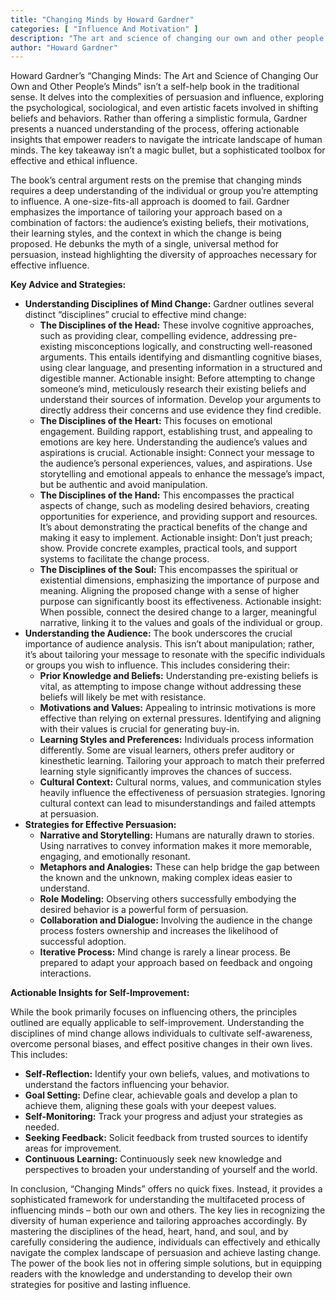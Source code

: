 ```yaml
---
title: "Changing Minds by Howard Gardner"
categories: [ "Influence And Motivation" ]
description: "The art and science of changing our own and other people's minds"
author: "Howard Gardner"
---
```

Howard Gardner's "Changing Minds: The Art and Science of Changing Our Own and Other People's Minds" isn't a self-help book in the traditional sense. It delves into the complexities of persuasion and influence, exploring the psychological, sociological, and even artistic facets involved in shifting beliefs and behaviors.  Rather than offering a simplistic formula, Gardner presents a nuanced understanding of the process, offering actionable insights that empower readers to navigate the intricate landscape of human minds.  The key takeaway isn't a magic bullet, but a sophisticated toolbox for effective and ethical influence.

The book's central argument rests on the premise that changing minds requires a deep understanding of the individual or group you're attempting to influence.  A one-size-fits-all approach is doomed to fail. Gardner emphasizes the importance of tailoring your approach based on a combination of factors: the audience's existing beliefs, their motivations, their learning styles, and the context in which the change is being proposed.  He debunks the myth of a single, universal method for persuasion, instead highlighting the diversity of approaches necessary for effective influence.

**Key Advice and Strategies:**

* **Understanding Disciplines of Mind Change:**  Gardner outlines several distinct "disciplines" crucial to effective mind change:
    * **The Disciplines of the Head:**  These involve cognitive approaches, such as providing clear, compelling evidence, addressing pre-existing misconceptions logically, and constructing well-reasoned arguments.  This entails identifying and dismantling cognitive biases, using clear language, and presenting information in a structured and digestible manner. Actionable insight: Before attempting to change someone's mind, meticulously research their existing beliefs and understand their sources of information.  Develop your arguments to directly address their concerns and use evidence they find credible.
    * **The Disciplines of the Heart:**  This focuses on emotional engagement.  Building rapport, establishing trust, and appealing to emotions are key here. Understanding the audience's values and aspirations is crucial. Actionable insight: Connect your message to the audience's personal experiences, values, and aspirations. Use storytelling and emotional appeals to enhance the message's impact, but be authentic and avoid manipulation.
    * **The Disciplines of the Hand:**  This encompasses the practical aspects of change, such as modeling desired behaviors, creating opportunities for experience, and providing support and resources. It’s about demonstrating the practical benefits of the change and making it easy to implement. Actionable insight:  Don't just preach; show. Provide concrete examples, practical tools, and support systems to facilitate the change process.
    * **The Disciplines of the Soul:**  This encompasses the spiritual or existential dimensions, emphasizing the importance of purpose and meaning. Aligning the proposed change with a sense of higher purpose can significantly boost its effectiveness. Actionable insight: When possible, connect the desired change to a larger, meaningful narrative, linking it to the values and goals of the individual or group.

* **Understanding the Audience:**  The book underscores the crucial importance of audience analysis. This isn't about manipulation; rather, it's about tailoring your message to resonate with the specific individuals or groups you wish to influence.  This includes considering their:
    * **Prior Knowledge and Beliefs:**  Understanding pre-existing beliefs is vital, as attempting to impose change without addressing these beliefs will likely be met with resistance.
    * **Motivations and Values:**  Appealing to intrinsic motivations is more effective than relying on external pressures.  Identifying and aligning with their values is crucial for generating buy-in.
    * **Learning Styles and Preferences:**  Individuals process information differently.  Some are visual learners, others prefer auditory or kinesthetic learning.  Tailoring your approach to match their preferred learning style significantly improves the chances of success.
    * **Cultural Context:**  Cultural norms, values, and communication styles heavily influence the effectiveness of persuasion strategies.  Ignoring cultural context can lead to misunderstandings and failed attempts at persuasion.

* **Strategies for Effective Persuasion:**
    * **Narrative and Storytelling:**  Humans are naturally drawn to stories.  Using narratives to convey information makes it more memorable, engaging, and emotionally resonant.
    * **Metaphors and Analogies:**  These can help bridge the gap between the known and the unknown, making complex ideas easier to understand.
    * **Role Modeling:**  Observing others successfully embodying the desired behavior is a powerful form of persuasion.
    * **Collaboration and Dialogue:**  Involving the audience in the change process fosters ownership and increases the likelihood of successful adoption.
    * **Iterative Process:**  Mind change is rarely a linear process.  Be prepared to adapt your approach based on feedback and ongoing interactions.

**Actionable Insights for Self-Improvement:**

While the book primarily focuses on influencing others, the principles outlined are equally applicable to self-improvement.  Understanding the disciplines of mind change allows individuals to cultivate self-awareness, overcome personal biases, and effect positive changes in their own lives.  This includes:

* **Self-Reflection:**  Identify your own beliefs, values, and motivations to understand the factors influencing your behavior.
* **Goal Setting:**  Define clear, achievable goals and develop a plan to achieve them, aligning these goals with your deepest values.
* **Self-Monitoring:**  Track your progress and adjust your strategies as needed.
* **Seeking Feedback:**  Solicit feedback from trusted sources to identify areas for improvement.
* **Continuous Learning:**  Continuously seek new knowledge and perspectives to broaden your understanding of yourself and the world.


In conclusion, "Changing Minds" offers no quick fixes.  Instead, it provides a sophisticated framework for understanding the multifaceted process of influencing minds – both our own and others.  The key lies in recognizing the diversity of human experience and tailoring approaches accordingly. By mastering the disciplines of the head, heart, hand, and soul, and by carefully considering the audience, individuals can effectively and ethically navigate the complex landscape of persuasion and achieve lasting change.  The power of the book lies not in offering simple solutions, but in equipping readers with the knowledge and understanding to develop their own strategies for positive and lasting influence.

